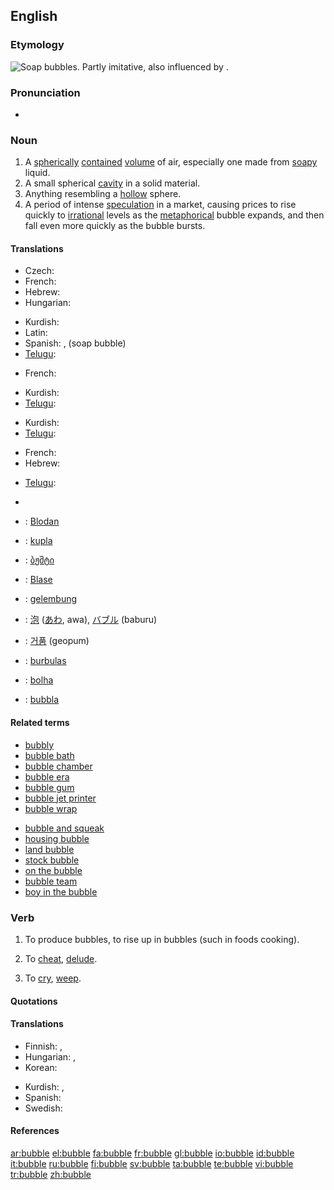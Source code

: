 ==English==
{{wikipedia}}

===Etymology===
[[Image:Soap Bubble - foliage background - iridescent colours - Traquair 040801.jpg|thumb|right|Soap bubbles.]]
Partly imitative, also influenced by {{term|burble}}.

===Pronunciation===
*{{audio|en-us-bubble.ogg|Audio (US)}}
*:{{rhymes|ʌbəl}}

===Noun===
{{en-noun}}

# A [[spherical]]ly [[contained]] [[volume]] of air, especially one made from [[soapy]] liquid.
# A small spherical [[cavity]] in a solid material.
# Anything resembling a [[hollow]] sphere.
# A period of intense [[speculation]] in a market, causing prices to rise quickly to [[irrational]] levels as the [[metaphorical]] bubble expands, and then fall even more quickly as the bubble bursts.

====Translations====
{{trans-top|spherically contained volume of air}}
* Czech: {{t-|cs|bublina|f}}
* French: {{t+|fr|bulle|f}}
* Hebrew: {{t-|he|בועה|f|tr=bu'a|sc=Hebr}}
* Hungarian: {{t-|hu|buborék}}
{{trans-mid}}
* Kurdish: {{t|ku|بڵق|sc=KUchar}}
* Latin: {{t-|la|bulla|f}}
* Spanish: {{t|es|burbuja|f}}, {{t-|es|pompa|f}} (soap bubble)
* [[Telugu]]: {{t|te|బుడగ|tr=buDaga}}
{{trans-bottom}}

{{trans-top|small spherical cavity in a solid}}
* French: {{t+|fr|trou|m}}
{{trans-mid}}
* Kurdish: {{t|ku|sc=KUchar|بڵق}}
* [[Telugu]]: {{t|te|బుడగ|tr=buDaga}}
{{trans-bottom}}

{{trans-top|anything resembling a hollow sphere}}
{{trans-mid}}
* Kurdish: {{t|ku|sc=KUchar|بڵق}}
* [[Telugu]]: {{t|te|బుడగ|tr=buDaga}}
{{trans-bottom}}

{{trans-top|period of intense speculation in a market}}
* French: {{t+|fr|bulle|f}}
* Hebrew: {{t|he|בועה|tr=bu'a|f}}
{{trans-mid}}
* [[Telugu]]: {{t|te|బుడగ|tr=buDaga}}
{{trans-bottom}}

{{checktrans-top}}
*{{trreq|Armenian}}
*{{ttbc|Bavarian}}: [[Blodan]] {{f}}
*{{ttbc|Finnish}}: [[kupla]]
*{{ttbc|Georgian}}: [[ბჟშტი]]
*{{ttbc|German}}: [[Blase]] {{f}}
*{{ttbc|Indonesian}}: [[gelembung]]
{{checktrans-mid}}
*{{ttbc|Japanese}}: [[泡]] ([[あわ]], awa), [[バブル]] (baburu)
*{{ttbc|Korean}}: [[거품]] (geopum)
*{{ttbc|Lithuanian}}: [[burbulas]] {{m}}
*{{ttbc|Português}}: [[bolha]] {{f}}
*{{ttbc|Swedish}}: [[bubbla]] {{c}}
{{checktrans-bottom}}

====Related terms====
{{rel-top|terms related to "bubble"}}
*[[bubbly]]
*[[bubble bath]]
*[[bubble chamber]]
*[[bubble era]]
*[[bubble gum]]
*[[bubble jet printer]]
*[[bubble wrap]]
{{rel-mid}}
*[[bubble and squeak]]
*[[housing bubble]]
*[[land bubble]]
*[[stock bubble]]
*[[on the bubble]]
*[[bubble team]]
*[[boy in the bubble]]
{{rel-bottom}}

===Verb===
{{en-verb|bubbl|es}}

# {{intransitive}} To produce bubbles, to rise up in bubbles (such in foods cooking).
# {{context|transitive|archaic}} To [[cheat]], [[delude]].
# {{context|intransitive|Scotland|Northern England}} To [[cry]], [[weep]].

====Quotations====
{{seeCites}}

====Translations====
{{trans-top|to rise up in bubbles}}
* Finnish: {{t|fi|kuplia}}, {{t|fi|poreilla}}
* Hungarian: {{t|hu|buborékol}}, {{t|hu|bugyborékol}}
* Korean: {{t|ko|부글거리다|tr=bugeul-georida}}
{{trans-mid}}
* Kurdish: {{t|ku|sc=KUchar|بڵق کردن}}, {{t|ku|sc=KUchar|بڵقه‌بڵق کردن}}
* Spanish: {{t|es|burbujear}}
* Swedish: {{t-|sv|bubbla}}
{{trans-bottom}}

{{trans-top|to cheat, delude}}
{{trans-mid}}
{{trans-bottom}}

{{trans-top|to cry, weep}}
{{trans-mid}}
{{trans-bottom}}

====References====
{{R:Dobson & Irwin Newcastle 1970}}
{{R:New Geordie Dictionary 1987}}
{{R:Northeast Dialect 2005}}

[[ar:bubble]]
[[el:bubble]]
[[fa:bubble]]
[[fr:bubble]]
[[gl:bubble]]
[[io:bubble]]
[[id:bubble]]
[[it:bubble]]
[[ru:bubble]]
[[fi:bubble]]
[[sv:bubble]]
[[ta:bubble]]
[[te:bubble]]
[[vi:bubble]]
[[tr:bubble]]
[[zh:bubble]]